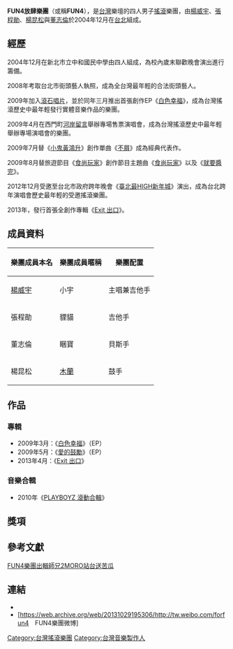 {{Unreferenced|time=2015-08-30T08:04:38+00:00}}
{{藝人
| 姓名 = FUN4 放肆樂團
| 類型 = 樂團
| 英文名 = FUN4
| 音樂類型 = [[流行搖滾|流行搖滾]]
| 職業 = [[歌手|歌手]]
| 出道日期 = 2013年4月
| 出道作 =《Exit 出口》
| 代表作 =《不屑》、《地球上最浪漫的一首歌》、《複製人》、《玩具槍與玫瑰》、《沒有關係》、《說愛你的時候》
| 活躍年代 = 2009年－現在
| 經紀公司 = [[滾動娛樂|滾動娛樂]]
| 唱片公司 = [[滾石唱片|滾石唱片]]
| 現任成員 = [[楊威宇|楊威宇]]（小宇，主唱兼吉他）<br />[[張程勛|張程勛]]（貍貓，吉他）<br />[[董志倫|董志倫]]（睏寶，貝斯）<br />[[楊昆松|楊昆松]]（木蘭，鼓手）
| 網站 = 
}}
'''FUN4放肆樂團'''（或稱'''FUN4'''），是[[台灣|台灣]]樂壇的四人男子[[搖滾|搖滾]]樂團，由[[楊威宇|楊威宇]]、[[張程勛|張程勛]]、[[楊昆松|楊昆松]]與[[董志倫|董志倫]]於2004年12月在[[台北|台北]]組成。

==經歷==
2004年12月在新北市立中和國民中學由四人組成，為校內歲末聯歡晚會演出進行籌備。

2008年考取台北市街頭藝人執照，成為全台灣最年輕的合法街頭藝人。

2009年加入[[滾石唱片|滾石唱片]]，並於同年三月推出首張創作EP《[[白色幸福|白色幸福]]》，成為台灣搖滾歷史中最年輕發行實體音樂作品的樂團。

2009年4月在西門町[[河岸留言|河岸留言]]舉辦專場售票演唱會，成為台灣搖滾歷史中最年輕舉辦專場演唱會的樂團。

2009年7月替《[[小鬼黃鴻升|小鬼黃鴻升]]》創作單曲《[[不屑|不屑]]》成為經典代表作。

2009年8月替旅遊節目《[[食尚玩家|食尚玩家]]》創作節目主題曲《[[食尚玩家|食尚玩家]]》以及《[[就要醬完|就要醬完]]》。

2012年12月受邀至台北市政府跨年晚會《[[臺北最HIGH新年城|臺北最HIGH新年城]]》演出，成為台北跨年演唱會歷史最年輕的受邀搖滾樂團。

2013年，發行首張全創作專輯《[[Exit_出口|Exit 出口]]》。

== 成員資料 ==
{|class="wikitable"
!樂團成員本名
!樂團成員暱稱
!樂團配置
|-
|[[楊威宇|楊威宇]]
|小宇
|主唱兼吉他手
|-
|張程勛
|貍貓
|吉他手
|-
|董志倫
|睏寶
|貝斯手
|-
|楊昆松
|[[木蘭|木蘭]]
|鼓手
|}

== 作品 ==
=== 專輯 ===
*2009年3月：《[[白色幸福|白色幸福]]》（EP）
*2009年5月：《[[愛的鼓勵_(Fun4EP)|愛的鼓勵]]》（EP）
*2013年4月：《[[Exit_出口|Exit 出口]]》
===音樂合輯===
*2010年《[[PLAYBOYZ_滾動合輯|PLAYBOYZ 滾動合輯]]》
== 獎項 ==

==參考文獻==
[http://www.wownews.tw/article.php?sn=6688 FUN4樂團出輯師兄2MORO站台送苦瓜]{{Wayback|url=http://www.wownews.tw/article.php?sn=6688 |date=20160202133218 }}

==連結==
<!-- ------ 請注意 -----
非官方成立的歌迷/影迷/支援者網站、網頁、部落格、論壇等的連結，以及YouTube、Google Video之類的影像連結並不適合放在維基百科條目裡，請參考「Wikipedia:不適合維基百科的文章」。 -->
*{{facebook|forFUN4}}
*[https://web.archive.org/web/20131029195306/http://tw.weibo.com/forfun4　FUN4樂團微博]

{{Portal bar|台灣|音樂}}

[[Category:台灣搖滾樂團|Category:台灣搖滾樂團]]
[[Category:台灣音樂製作人|Category:台灣音樂製作人]]